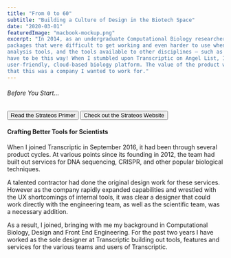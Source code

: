 ```yaml
---
title: "From 0 to 60"
subtitle: "Building a Culture of Design in the Biotech Space"
date: "2020-03-01"
featuredImage: "macbook-mockup.png"
excerpt: "In 2014, as an undergraduate Computational Biology researcher, I spent my days wrestling with complex software
packages that were difficult to get working and even harder to use when you did. The contrast between these genetic
analysis tools, and the tools available to other disciplines – such as MATLAB or Mathematica – was stark. It shouldn't
have to be this way! When I stumbled upon Transcriptic on Angel List, I saw a company fashioning itself as a 
user-friendly, cloud-based biology platform. The value of the product was in the user-experience. I knew immediately
that this was a company I wanted to work for."
---
```



###### Before You Start...
<div style={{ display: 'flex', flexDirection: 'column' }}>
  <Button to="/transcriptic" animateRight iconRight="fal fa-long-arrow-right">Read the Strateos Primer</Button>
  <Button href="https://www.strateos.com" animateRight iconRight="fal fa-long-arrow-right">Check out the Strateos Website</Button>
</div>

#### Crafting Better Tools for Scientists
When I joined Transcriptic in September 2016, it had been through several product cycles. At various points since its
founding in 2012, the team had built out services for DNA sequencing, <Link href="https://en.wikipedia.org/wiki/CRISPR">CRISPR</Link>, and
other popular biological techniques.

A talented contractor had done the original design work for these services. However as the company rapidly expanded
capabilities and wrestled with the UX shortcomings of internal tools, it was clear a designer that could work directly
with the engineering team, as well as the scientific team, was a necessary addition.

As a result, I joined, bringing with me my background in Computational Biology, Design and Front End Engineering. For
the past two years I have worked as the sole designer at Transcriptic building out tools, features and services for the
various teams and users of Transcriptic.